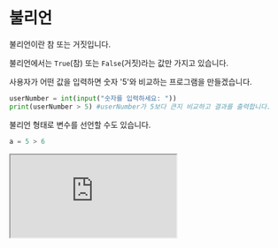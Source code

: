 # 불리언

불리언이란 참 또는 거짓입니다.

불리언에서는 `True`(참) 또는 `False`(거짓)라는 값만 가지고 있습니다.

사용자가 어떤 값을 입력하면 숫자 '5'와 비교하는 프로그램을 만들겠습니다.

```py
userNumber = int(input("숫자를 입력하세요: "))
print(userNumber > 5) #userNumber가 5보다 큰지 비교하고 결과를 출력합니다.
```

불리언 형태로 변수를 선언할 수도 있습니다.

```py
a = 5 > 6
```

<iframe
  loading="lazy"
  className="youtube"
  src="https://www.youtube.com/embed/QRDmXqVbNPs"
  title="YouTube video player"
  allow="accelerometer; autoplay; clipboard-write; encrypted-media; gyroscope; picture-in-picture"
/>

## 주의할 점

파이썬에서는 '옳다면 `True`라고 출력되고 옳지 않다면 `False`'라고 출력됩니다.

기억하세요! `True`와 `False`의 첫 번째 글자는 대문자입니다!

소수로 소문자로 사용하면 다음과 같은 에러가 생깁니다.

<iframe
  loading="lazy"
  title="Python IDLE Trinket"
  src="https://trinket.io/embed/python/8500bba20b"
  height="400"
/>

## not 연산자

불리언에서 `True`를 `False`로 `False`를 `True`로 바꾸기 위하여 `not`을 변수 앞에 붙이면 그 반대가 출력됩니다.

<iframe
  loading="lazy"
  title="Python IDLE Trinket"
  src="https://trinket.io/embed/python/5fbbc3204c"
  height="400"
/>

## `assert()`

다음과 같은 예시를 보겠습니다.

CODE1에서 만일 2가 1보다 크면 에러 없이 넘어갑니다.

하지만 만일 `assert` 다음에 나오는 불리언이 거짓이라면 에러가 생깁니다.

에러가 생기는 예시를 관찰하겠습니다.

CODE2는 2가 1보다 크지 않기 때문에 에러가 생깁니다.

파이썬에서 assert의 불리언이 `False`라면 assert 에러가 생깁니다.

파이썬 프로그램에서 나만의 메시지를 만들려면 불리언 뒤에 메시지를 넣으면 됩니다. (CODE3를 확인하세요)

<iframe
  loading="lazy"
  title="Python IDLE Trinket"
  src="https://trinket.io/embed/python3/b23c21c043"
  height="400"
/>

## `all()`과 any()

`all()` 함수는 리스트(배울 내용)가 주어지면 그중에 모두 다 `True`라면 `True`를 돌려주고 하나라도 `True`가 아니면 `False`를 돌려줍니다.

이 메서드는 한 값이 `True`여도 `True`이고 모두 다 `True`가 아니면 `False`를 출력합니다.

<iframe
  loading="lazy"
  title="Python IDLE Trinket"
  src="https://trinket.io/embed/python/6d4ae0d672"
  height="400"
/>


<Quiz
  quiz={{
    quizTitle: "파이썬 퀴즈 7",
    quizSynopsis: "bool 연습",
    nrOfQuestions: "3",
    questions: [
      {
        question: "print(all([True, False, True, True]))",
        questionType: "text",
        answerSelectionType: "single",
        answers: ["False", "True", "에러", "NaN"],
        correctAnswer: "1",
        explanation:
          "all()은 리스트에서 모든 값이 True이면 True를 돌려주고 하나라도 True가 아니면 False를 돌려줍니다.",
        point: "40",
      },
      {
        question: "print(any([True, False, True, True]))",
        questionType: "text",
        answerSelectionType: "single",
        answers: ["False", "True", "에러", "NaN"],
        correctAnswer: "2",
        explanation:
          "any()은 리스트에서 하나라도 True이면 True를 돌려주고 모든 값이 True이면 True를 돌려줍니다.",
        point: "40",
      },
      {
        question: "print(not not True)",
        questionType: "text",
        answerSelectionType: "single",
        answers: ["True", "False", "에러", "NaN"],
        correctAnswer: "1",
        explanation:
          "not 연산자는 불리언에서 True를 False로 False를 True로 바꾸기 위하여 not을 변수 앞에 붙이면 그 반대가 출력됩니다. ",
        point: "20",
      },
    ],
  }}
/>
